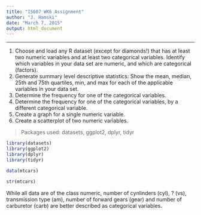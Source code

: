 ```yaml
---
title: "IS607 WK6 Assignment"
author: "J. Hamski"
date: "March 7, 2015"
output: html_document
---
```

***
1. Choose and load any R dataset (except for diamonds!) that has at least two numeric variables and at least two categorical variables.  Identify which variables in your data set are numeric, and which are categorical (factors).
2. Generate summary level descriptive statistics:  Show the mean, median, 25th and 75th quartiles, min, and max for each of the applicable variables in your data set.
3. Determine the frequency for one of the categorical variables.
4. Determine the frequency for one of the categorical variables, by a different categorical variable.
5. Create a graph for a single numeric variable.
6. Create a scatterplot of two numeric variables.

> Packages used: datasets, ggplot2, dplyr, tidyr

```r
library(datasets)
library(ggplot2)
library(dplyr)
library(tidyr)
```
```r
data(mtcars)

str(mtcars)
```

While all data are of the class numeric, number of cynlinders (cyl), ? (vs), transmission type (am), number of forward gears (gear) and number of carburetor (carb) are better described as categorical variables.

